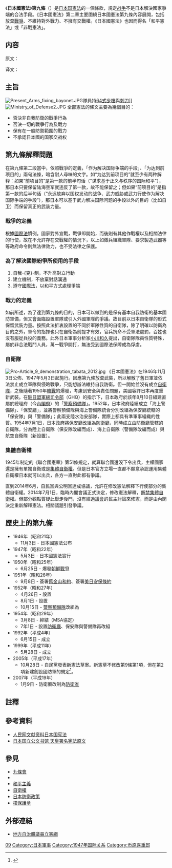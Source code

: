 {{refimprove|time=2019-05-01T03:27:53+00:00}}
{{expert|time=2014-07-03T17:37:14+00:00}}
{{japanese|japanese=日本国憲法第9条|kana=にほんこくけんぽうだい9じょう|romaji=Nihonkoku Kenpōdaikyūjō}}
{{日本政治}}

《'''日本國憲法'''》'''第九條'''（{{jpn|j=日本国憲法第9条|kn=にほんこくけんぽうだい9じょう|rm=Nihonkoku Kenpōdaikyūjō|f=y}}）是[[日本国憲法|日本国憲法]]的一個條款，規定[[战争|战争]]不是日本解決國家爭端的合法手段。《日本國憲法》第二章主要圍繞日本國憲法第九條內容展開，包括放棄[[戰爭|戰爭]]、不維持對外戰力、不擁有交戰權。《日本國憲法》也因而得名「和平憲法」或「非戰憲法」。
{{维基文库|日本國憲法}}

==内容==
原文：

{{quote|{{lang|ja|日本國民は、正義と秩序を基調とする國際平󠄁和を誠實に希求し、國權の發動たる戰爭と、武力による威嚇又は武力の行使は、國際紛󠄁爭を解決する手段としては、永久にこれを放棄する。<br>前󠄁項の目的を達󠄁するため、陸海空軍その他の戰力は、これを保持しない。國の交戰權は、これを認󠄁めない。}}}}

译文：

{{cquote|日本国民衷心谋求基于正义与秩序的国际和平，永远放弃以国权发动战争、武力威胁或武力行使，作为解决国际争端的手段。<br>为达到前项目的，不保持陆海空军及其他战争力量，不承认国家的交战权。
|《日本国宪法》第二章第九条<ref>{{cite wikisource|日本國憲法||zh}}</ref>}}

== 主旨 ==
[[File:Present_Arms_fixing_bayonet.JPG|right]]隊員持[[豐和64式7.62毫米自動步槍|64式步槍]]與[[刺刀|刺刀]]]]
[[File:Ministry_of_Defense2.JPG|right]]
全部憲法的條文主要為幾個目的：
* 否決非自我防衛的戰爭行為
* 否決一切的戰爭行為及戰力
* 保有在一般防禦範圍的戰力
* 不承認日本國的国家交战权

== 第九條解釋問題 ==
在第九條第二段當中，依照戰爭的定義，「作为解决国际争端的手段」、「为达到前项目的」兩句法條，暗含耐人尋味的文字。如“为达到前项目的”就至少有两种解释：如果“前项目的”是第一款的前半句话（“谋求基于正义与秩序的国际和平”），那日本只要保留陆海空军就违反了第一款，故不能保留之；但如果“前项目的”是指第一款的后半句话（“永远放弃以国权发动的战争、武力威胁或武力行使作为解决国际争端的手段”），那日本可以基于武力解决国际问题的手段以外的目的（比如自卫）而保留真正的武装力量。

=== 戰爭的定義 ===
根據[[國際法|國際法]]慣例。國家對外宣戰，戰爭即開始，而後則有其他作戰權以及相關法律的行使，故在不允許存在交戰權的情況下，以上如徵兵組織軍隊、要求製造武器等等政府命令則無法律效力，也不受法律之保護。

=== 為了解決國際紛爭所使用的手段 ===
# 自我-{克}-制，不升高對立行動
# 建立機制，不放棄對話溝通
# 遵守[[國際法|國際法]]，以和平方式處理爭端

=== 戰力的定義 ===
如前所述，為了達到第九條的目的，日本可以做到的是保有基本自我防衛的基本國防軍備，但又會面臨設置軍隊或引入外國軍隊的爭議。故目前以日本自衛隊的形式保留武裝力量。按照此法折衷設置的不同於軍隊性質的自衛隊，除了明確以防衛為目的之外，軍令的指揮也只在自衛為前提才有效，官兵抗命不受軍法處罰，百姓也沒有服從兵役的義務。此外日本軍事分析家[[小川和久|小川和久]]提出，自衛隊隊員性質特殊，屬於非合法戰鬥人員，萬一戰爭開打，無法受到國際法保障成為俘虜。

=== 自衛隊 ===
[[File:Pro-Article_9_demonstration_tabata_2012.jpg|thumb]]
《日本國憲法》在1946年11月3日公佈、1947年5月3日起施行。因應第九條放棄武裝，所以解散了舊日軍並依法禁止成立軍隊與侵略戰爭，只能想辦法維持自我防衛。但一開始並沒有成立[[自衛隊|自衛隊]]，之後隨著1950年[[韓戰|韓戰]]的爆發，考慮到安全與責任問題，美國容許日本再度重新武裝。在[[駐日盟軍總司令部|駐日盟軍總司令部]]（GHQ）的指示下，日本政府於該年8月10日組建直屬於總理府（今[[內閣府|內閣府]]）的「[[警察預備隊|警察預備隊]]」。1952年，日本政府陸續成立「海上警備隊」、「保安廳」，並將警察預備隊與海上警備隊統合分別改組為保安廳統轄的「保安隊」與「警備隊」；此兩支陸水治安部隊，實際上都具有準軍事組織的性質。1954年7月1日，日本政府將保安廳改組為[[防衛廳|防衛廳]]，同時成立由防衛廳管轄的自衛隊，分為陸上自衛隊（保安隊改編而成）、海上自衛隊（警備隊改編而成）與航空自衛隊（新設置）。

=== 集體自衛權 ===
1945年制定的《聯合國憲章》第51條規定，就算聯合國還沒下令出兵，主權國家還是擁有單獨自衛或是[[集體自衛權|集體自衛權]]。但是日本官方立場一直都不願意承認運用集體自衛權日本就可以出兵，各方一直對此都有爭議。

直到2014年6月，自民黨與公明黨達成協議，允許在修改憲法解釋下行使部分的集體自衛權。2014年7月1日，臨時內閣會議正式決定，修改憲法解釋，[[日本和平安全法制|解禁集體自衛權]]。但部分觀點質疑此舉走後門，沒有經過[[議會|議會]]的民主討論來修憲，而是由內閣決定重新解釋憲法。相關議題引發爭議。

== 歷史上的第九條 ==
* 1946年（昭和21年）
** 11月3日 - 日本國憲法公布
* 1947年（昭和22年）
** 5月3日 - 日本國憲法實行
* 1950年（昭和25年）
** 6月25日 - 爆發[[朝鮮戰爭|朝鮮戰爭]]
* 1951年（昭和26年）
** 9月8日 - 簽署[[舊金山和約|舊金山和約]]、簽署[[美日安保條約|美日安保條約]]
* 1952年（昭和27年）
** 4月26日 - 設置{{link-ja|海上警備隊|海上警備隊}}
** 8月1日 - 設置{{link-ja|保安廳|保安庁}}
** 10月15日 - [[警察預備隊|警察預備隊]]改組為{{link-ja|保安隊|保安隊}}
* 1954年（昭和29年）
** 3月8日 - 締結{{link-ja|美日相互防衛援助協定|日本国とアメリカ合衆国との間の相互防衛援助協定}}（MSA協定）
** 7年1日 - 設置[[防衛廳|防衛廳]]、保安隊與警備隊再改組
* 1992年（平成4年）
** 6月15日 - 成立{{link-ja|PKO協力法|国際連合平和維持活動等に対する協力に関する法律}}
* 1999年（平成11年）
** 5月28日 - 成立{{link-ja|周邊事態法|周辺事態に際して我が国の平和及び安全を確保するための措置に関する法律}}
* 2005年（平成17年）
** 10月28日 - 自民黨發表新憲法草案。新憲草不修改第9條第1項，但在第2項新建創設國防軍的規定<ref>{{Cite web
 |author=新憲法起草委員会 
 |year=2005 
 |url=http://www.jimin.jp/jimin/shin_kenpou/shiryou/pdf/051122_a.pdf 
 |title=新憲法草案 
 |format=PDF 
 |publisher=自由民主党 
 |accessdate=2009-12-09 
 |deadurl=yes 
 |archiveurl=https://web.archive.org/web/20060207081544/http://www.jimin.jp/jimin/shin_kenpou/shiryou/pdf/051122_a.pdf 
 |archivedate=2006-02-07 
}}</ref>。
* 2007年（平成19年）
** 1月9日 - 防衛廳改制為[[防衛省|防衛省]]

==註釋==
{{reflist}}

==參考資料==
{{refbegin|2}}
*[http://japan.people.com.cn/2001/03/14/riben20010314_3036.html 人民网文献资料日本国宪法] {{Wayback|url=http://japan.people.com.cn/2001/03/14/riben20010314_3036.html |date=20160304123030 }}
*[https://web.archive.org/web/20070625183751/http://jpimg.digital.archives.go.jp/kouseisai/category/document/goshomeigenpon.html 日本国立公文书馆 天皇署名宪法原文]
{{refend}}

==參見==
{{div col|2}}
*[[九條會|九條會]]
*{{link-ja|日本憲法改正論議|憲法改正論議}}
*[[和平主義|和平主義]]
*[[自衛權|自衛權]]
*[[日本防衛政策|日本防衛政策]]
*[[核保護傘|核保護傘]]
{{refend}}

==外部連結==
*{{ja icon}}[http://rikken-net.org/2014/06/36/ 地方自治體議員立憲網] {{Wayback|url=http://rikken-net.org/2014/06/36/ |date=20210119094912 }}

[[Category:日本國憲法|09]]
[[Category:日本軍事|Category:日本軍事]]
[[Category:1947年国际关系|Category:1947年国际关系]]
[[Category:币原喜重郎|Category:币原喜重郎]]